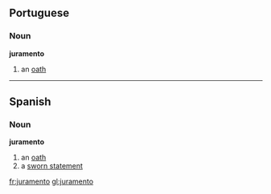 ==Portuguese==
=== Noun ===
'''juramento''' {{m}}

# an [[oath]]

----

== Spanish ==
=== Noun ===
'''juramento''' {{m}}

# an [[oath]]
# a [[sworn statement]]

[[fr:juramento]]
[[gl:juramento]]